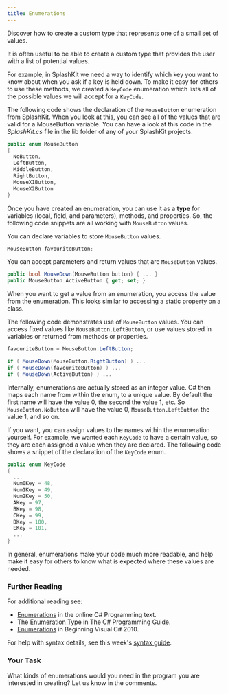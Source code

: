 ```yaml
---
title: Enumerations
---
```


Discover how to create a custom type that represents one of a small set of values.

It is often useful to be able to create a custom type that provides the user with a list of potential values.

For example, in SplashKit we need a way to identify which key you want to know about when you ask if a key is held down. To make it easy for others to use these methods, we created a `KeyCode` enumeration which lists all of the possible values we will accept for a `KeyCode`.

The following code shows the declaration of the `MouseButton` enumeration from SplashKit. When you look at this, you can see all of the values that are valid for a MouseButton variable. You can have a look at this code in the _SplashKit.cs_ file in the lib folder of any of your SplashKit projects.

```cs
public enum MouseButton
{
  NoButton,
  LeftButton,
  MiddleButton,
  RightButton,
  MouseX1Button,
  MouseX2Button
}
```

Once you have created an enumeration, you can use it as a **type** for variables (local, field, and parameters), methods, and properties. So, the following code snippets are all working with `MouseButton` values.

You can declare variables to store `MouseButton` values.
```cs
MouseButton favouriteButton;
```

You can accept parameters and return values that are `MouseButton` values.
```cs
public bool MouseDown(MouseButton button) { ... }
public MouseButton ActiveButton { get; set; }
```

When you want to get a value from an enumeration, you access the value from the enumeration. This looks similar to accessing a static property on a class.

The following code demonstrates use of `MouseButton` values. You can access fixed values like `MouseButton.LeftButton`, or use values stored in variables or returned from methods or properties.

```cs
favouriteButton = MouseButton.LeftButton;

if ( MouseDown(MouseButton.RightButton) ) ...
if ( MouseDown(favouriteButton) ) ...
if ( MouseDown(ActiveButton) ) ...
```

Internally, enumerations are actually stored as an integer value. C# then maps each name from within the enum, to a unique value. By default the first name will have the value 0, the second the value 1, etc. So `MouseButton.NoButton` will have the value 0, `MouseButton.LeftButton` the value 1, and so on.

If you want, you can assign values to the names within the enumeration yourself. For example, we wanted each `KeyCode` to have a certain value, so they are each assigned a value when they are declared. The following code shows a snippet of the declaration of the `KeyCode` enum.

```cs
public enum KeyCode
{
  ...
  Num0Key = 48,
  Num1Key = 49,
  Num2Key = 50,
  AKey = 97,
  BKey = 98,
  CKey = 99,
  DKey = 100,
  EKey = 101,
  ...
}
```

In general, enumerations make your code much more readable, and help make it easy for others to know what is expected where these values are needed.

### Further Reading

For additional reading see:
* [Enumerations](https://en.wikibooks.org/wiki/C_Sharp_Programming/Data_structures) in the online C# Programming text.
* The [Enumeration Type](https://msdn.microsoft.com/en-us/library/cc138362.aspx) in The C# Programming Guide.
*  [Enumerations](https://msdn.microsoft.com/en-us/library/hh127989(VS.88).aspx#Complex%20Variable%20Types) in Beginning Visual C# 2010.

For help with syntax details, see this week's [syntax guide](../23-syntax-guide).

### Your Task

What kinds of enumerations would you need in the program you are interested in creating? Let us know in the comments.
